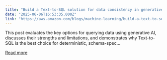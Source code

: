 ```yaml
---
title: "Build a Text-to-SQL solution for data consistency in generative AI using Amazon Nova"
date: "2025-06-06T16:53:35.000Z"
link: "https://aws.amazon.com/blogs/machine-learning/build-a-text-to-sql-solution-for-data-consistency-in-generative-ai-using-amazon-nova/"
---
```


This post evaluates the key options for querying data using generative AI, discusses their strengths and limitations, and demonstrates why Text-to-SQL is the best choice for deterministic, schema-spec...

[Read more](https://aws.amazon.com/blogs/machine-learning/build-a-text-to-sql-solution-for-data-consistency-in-generative-ai-using-amazon-nova/)
